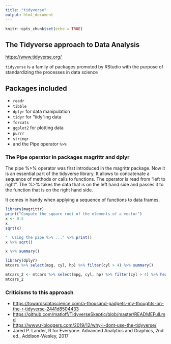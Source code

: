 ```yaml
---
title: "tidyverse"
output: html_document
---
```


```r
knitr::opts_chunk$set(echo = TRUE)
```

## The Tidyverse approach to Data Analysis

<https://www.tidyverse.org/>

`tidyverse` is a family of packages promoted by RStudio with the purpose of standardizing the processes in data science

## Packages included

-   `readr`
-   `tibble`
-   `dplyr` for data manipulation
-   `tidyr` for "tidy"ing data
-   `forcats`
-   `ggplot2` for plotting data
-   `purrr`
-   `stringr`
-   and the Pipe operator `%>%`

### The Pipe operator in packages magrittr and dplyr
The pipe %>% operator was first introduced in the magrittr package. Now it is an essential part of the tidyverse library. 
It allows to concatenate a sequence of methods or calls to functions.
The operator is read from "left to right". The %>% takes the data that is on the left hand side and passes it to the function that is on the right hand side.

It comes in handy when applying a sequence of functions to data frames. 

```r
library(magrittr)
print("Compute the square root of the elements of a vector")
x <- 0:5
x
sqrt(x)

"  Using the pipe %>% ..." %>% print()
x %>% sqrt()

x %>% summary()

library(dplyr)
mtcars %>% select(mpg, cyl, hp) %>% filter(cyl > 4) %>% summary()

mtcars_2 <- mtcars %>% select(mpg, cyl, hp) %>% filter(cyl > 4) %>% head()
mtcars_2


```

### Criticisms to this approach

-   <https://towardsdatascience.com/a-thousand-gadgets-my-thoughts-on-the-r-tidyverse-2441d8504433>
-   <https://github.com/matloff/TidyverseSkeptic/blob/master/READMEFull.md>
-   <https://www.r-bloggers.com/2019/12/why-i-dont-use-the-tidyverse/>
-   Jared P. Lander, R for Everyone. Advanced Analytics and Graphics, 2nd ed., Addison-Wesley, 2017
